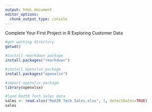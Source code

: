 ---
output: html_document
editor_options: 
  chunk_output_type: console
---
Complete Your First Project in R
Exploring Customer Data

```{r}
#get working directory
getwd()
```


```{r}
#install rmarkdown package
install.packages("rmarkdown")
```


```{r}
#install openxlsx package
install.packages("openxlsx")
```


```{r}
#import openxlsx package
library(openxlsx)
```


```{r}
#load Red30 Tech Sales data
sales <- read.xlsx("Red30 Tech Sales.xlsx", 1, detectDates=TRUE)
sales
```
